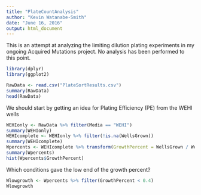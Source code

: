 ```yaml
---
title: "PlateCountAnalysis"
author: "Kevin Watanabe-Smith"
date: "June 16, 2016"
output: html_document
---
```

This is an attempt at analyzing the limiting dilution plating experiments in my
ongoing Acquired Mutations project. No analysis has been performed to this point.


```r
library(dplyr)
library(ggplot2)

RawData <- read.csv("PlateSortResults.csv")
summary(RawData)
head(RawData)
```

We should start by getting an idea for Plating Efficiency (PE) from the WEHI wells

```r
WEHIonly <- RawData %>% filter(Media == "WEHI")
summary(WEHIonly)
WEHIcomplete <- WEHIonly %>% filter(!is.na(WellsGrown))
summary(WEHIcomplete)
Wpercents <- WEHIcomplete %>% transform(GrowthPercent = WellsGrown / WellsPlated)
summary(Wpercents)
hist(Wpercents$GrowthPercent)

```

Which conditions gave the low end of the growth percent?

```r
Wlowgrowth <- Wpercents %>% filter(GrowthPercent < 0.4)
Wlowgrowth


```

